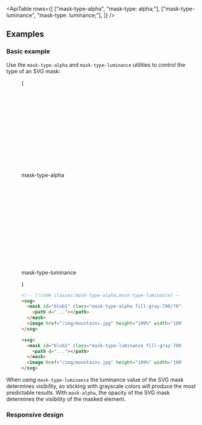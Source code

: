 

<ApiTable
  rows={[
    ["mask-type-alpha", "mask-type: alpha;"],
    ["mask-type-luminance", "mask-type: luminance;"],
  ]}
/>

## Examples

### Basic example

Use the `mask-type-alpha` and `mask-type-luminance` utilities to control the type of an SVG mask:

<Figure>

<Example>
  {
    <div>
      <Stripes
        border
        className="relative mx-auto flex h-48 max-w-96 items-center justify-center overflow-hidden rounded-lg sm:w-96"
      >
        <svg viewBox="0 0 384 192">
          <mask id="blob1" className="mask-type-alpha fill-gray-700/70">
            <path d="M138.25 45.9161c34.504 -4.0384 45.586 -8.2996 69.504 -26.7274c35.516 -27.35568 88.5 -27.47958 103.651 24.8472c11.65 40.2452 0.417 90.1771 -25.438 113.0701c-43.537 38.552 -124.113 45.445 -174.128 15.703c-43.1183 -25.637 -56.9741 -74.9589 -30.0882 -107.1019c9.1187 -10.902 23.4522 -15.924 56.4992 -19.791z" />
          </mask>
          <image
            href="https://images.unsplash.com/photo-1554629947-334ff61d85dc?ixid=MnwxMjA3fDB8MHxwaG90by1wYWdlfHx8fGVufDB8fHx8&ixlib=rb-1.2.1&auto=format&fit=crop&w=1000&h=1000&q=80"
            height="100%"
            width="100%"
            preserveAspectRatio="xMaxYMid slice"
            mask="url(#blob1)"
          />
        </svg>
      </Stripes>
      <p className="mt-3 text-center font-mono text-sm font-medium text-gray-500 dark:text-gray-400">mask-type-alpha</p>
      <Stripes
        border
        className="relative mx-auto mt-8 flex h-48 max-w-96 items-center justify-center overflow-hidden rounded-lg sm:w-96"
      >
        <svg viewBox="0 0 384 192">
          <mask id="blob2" className="mask-type-luminance fill-gray-700/70">
            <path d="M138.25 45.9161c34.504 -4.0384 45.586 -8.2996 69.504 -26.7274c35.516 -27.35568 88.5 -27.47958 103.651 24.8472c11.65 40.2452 0.417 90.1771 -25.438 113.0701c-43.537 38.552 -124.113 45.445 -174.128 15.703c-43.1183 -25.637 -56.9741 -74.9589 -30.0882 -107.1019c9.1187 -10.902 23.4522 -15.924 56.4992 -19.791z" />
          </mask>
          <image
            href="https://images.unsplash.com/photo-1554629947-334ff61d85dc?ixid=MnwxMjA3fDB8MHxwaG90by1wYWdlfHx8fGVufDB8fHx8&ixlib=rb-1.2.1&auto=format&fit=crop&w=1000&h=1000&q=80"
            height="100%"
            width="100%"
            preserveAspectRatio="xMaxYMid slice"
            mask="url(#blob2)"
          />
        </svg>
      </Stripes>
      <p className="mt-3 text-center font-mono text-sm font-medium text-gray-500 dark:text-gray-400">
        mask-type-luminance
      </p>
    </div>
  }
</Example>

```html
<!-- [!code classes:mask-type-alpha,mask-type-luminance] -->
<svg>
  <mask id="blob1" class="mask-type-alpha fill-gray-700/70">
    <path d="..."></path>
  </mask>
  <image href="/img/mountains.jpg" height="100%" width="100%" mask="url(#blob1)" />
</svg>

<svg>
  <mask id="blob2" class="mask-type-luminance fill-gray-700/70">
    <path d="..."></path>
  </mask>
  <image href="/img/mountains.jpg" height="100%" width="100%" mask="url(#blob2)" />
</svg>
```

</Figure>

When using `mask-type-luminance` the luminance value of the SVG mask determines visibility, so sticking with grayscale colors will produce the most predictable results. With `mask-alpha`, the opacity of the SVG mask determines the visibility of the masked element.

### Responsive design

<ResponsiveDesign
  element="mask"
  property="mask-type"
  defaultClass="mask-type-alpha"
  featuredClass="mask-type-luminance"
/>
